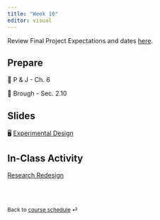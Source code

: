 ```yaml
---
title: "Week 10"
editor: visual
---
```


::: callout-important
Review Final Project Expectations and dates [here](https://dharaden.github.io/psyc641-s25/project/final-proj-desc.html).
:::

## Prepare

📖 P & J - Ch. 6

📖 Brough - Sec. 2.10

## Slides

🖥️ [Experimental Design](/slides/lec-10.html)

## In-Class Activity

[Research Redesign](/slides/research_deep_dive_activity.html)

<br><br>

::: {style="font-size: 0.875em;"}
Back to [course schedule](/ "Course schedule") ⏎
:::
